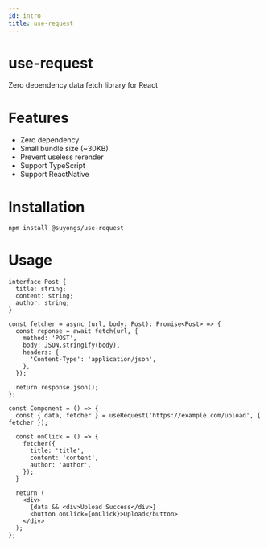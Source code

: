 ```yaml
---
id: intro
title: use-request
---
```


# use-request
Zero dependency data fetch library for React

# Features
* Zero dependency
* Small bundle size (~30KB)
* Prevent useless rerender
* Support TypeScript
* Support ReactNative

# Installation
```bash npm2yarn
npm install @suyongs/use-request
```

# Usage
```tsx
interface Post {
  title: string;
  content: string;
  author: string;
}

const fetcher = async (url, body: Post): Promise<Post> => {
  const reponse = await fetch(url, {
    method: 'POST',
    body: JSON.stringify(body),
    headers: {
      'Content-Type': 'application/json',
    },
  });

  return response.json();
};

const Component = () => {
  const { data, fetcher } = useRequest('https://example.com/upload', { fetcher });

  const onClick = () => {
    fetcher({
      title: 'title',
      content: 'content',
      author: 'author',
    });
  }

  return (
    <div>
      {data && <div>Upload Success</div>}
      <button onClick={onClick}>Upload</button>
    </div>
  );
};
```
